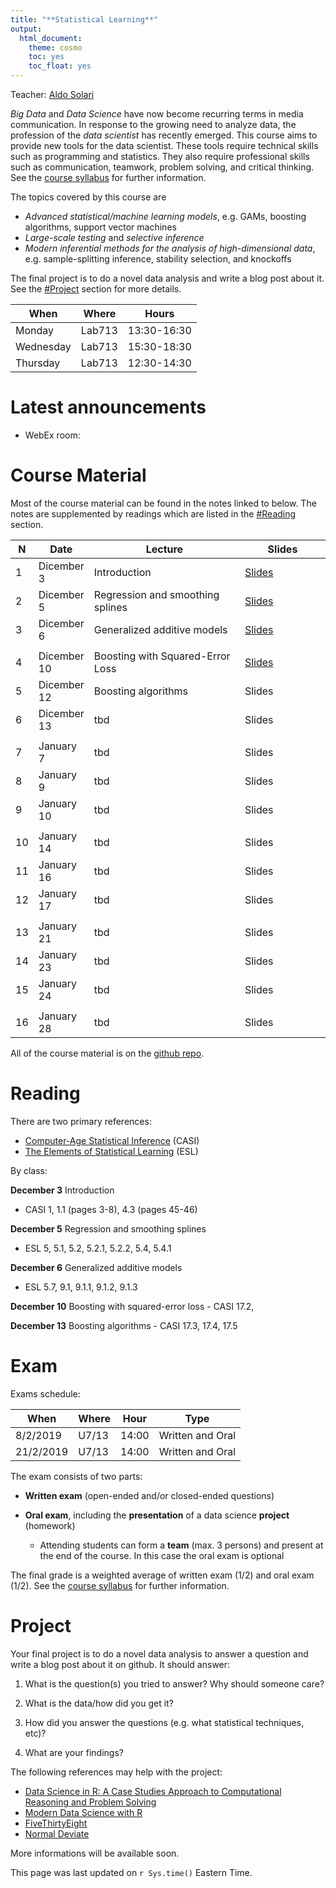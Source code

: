 ```yaml
---
title: "**Statistical Learning**"
output:
  html_document:
    theme: cosmo
    toc: yes
    toc_float: yes
---
```


Teacher: [Aldo Solari](https://aldosolari.github.io/)

*Big Data* and *Data Science* have now become recurring terms in media communication. In response to the growing need to analyze data, the profession of the *data scientist* has recently emerged. This course aims to provide new tools for the data scientist. These tools require technical skills such as programming and statistics. They also require professional skills such as communication, teamwork, problem solving, and critical thinking. See the [course syllabus](https://aldosolari.github.io/SL/syllabus/syllabus.html) for further information.

The topics covered by this course are

* *Advanced statistical/machine learning models*, e.g. GAMs, boosting algorithms, support vector machines
* *Large-scale testing* and *selective inference*
* *Modern inferential methods for the analysis of high-dimensional data*, e.g.  sample-splitting inference, stability selection, and knockoffs

The final project is to do a novel data analysis and write a blog post about it. See the [#Project](#project) section for more details.


| When | Where | Hours |
|---|---|----|
| Monday | Lab713 | 13:30-16:30 |
| Wednesday | Lab713 | 15:30-18:30|
| Thursday | Lab713 | 12:30-14:30|


# **Latest announcements**

* WebEx room: 

# **Course Material**

Most of the course material can be found in the notes linked to below. The notes are supplemented by readings which are listed in the [#Reading](#reading) section.

| N | Date |  Lecture |  Slides | 
|--|--|--------------|--------|
| 1 | Dicember 3 | Introduction | [Slides](docs/slides/1_Intro/1_Intro.html) |  
| 2 | Dicember 5 | Regression and smoothing splines | [Slides](docs/slides/2_Splines/2_Splines.html) | 
| 3 | Dicember 6 | Generalized additive models | [Slides](docs/slides/3_GAM/3_GAM.html) | 
||||
| 4 | Dicember 10 | Boosting with Squared-Error Loss | [Slides](docs/slides/4_L2boost/4_L2boost.html) | 
| 5 | Dicember 12 | Boosting algorithms | Slides | 
| 6 | Dicember 13 | tbd | Slides | 
|||||
| 7 | January 7 | tbd | Slides | 
| 8 | January 9 | tbd | Slides | 
| 9 | January 10 | tbd | Slides | 
|||||
| 10 | January 14 | tbd | Slides | 
| 11 | January 16 | tbd | Slides | 
| 12 | January 17 | tbd | Slides | 
|||||
| 13 | January 21 | tbd | Slides | 
| 14 | January 23 | tbd | Slides | 
| 15 | January 24 | tbd | Slides | 
|||||
| 16 | January 28 | tbd | Slides |  

All of the course material is on the [github repo](https://github.com/aldosolari/SL). 

# **Reading**

There are two primary references:

* [Computer-Age Statistical Inference](https://web.stanford.edu/~hastie/CASI/) (CASI)
* [The Elements of Statistical Learning](https://web.stanford.edu/~hastie/ElemStatLearn/) (ESL)

By class:

**December 3** Introduction

  - CASI 1, 1.1 (pages 3-8), 4.3 (pages 45-46)

**December 5** Regression and smoothing splines

  - ESL 5, 5.1, 5.2, 5.2.1, 5.2.2, 5.4, 5.4.1
  
**December 6** Generalized additive models

  - ESL 5.7, 9.1, 9.1.1, 9.1.2, 9.1.3

**December 10** Boosting with squared-error loss
  - CASI 17.2, 
  
**December 13** Boosting algorithms
  - CASI 17.3, 17.4, 17.5



# **Exam**

Exams schedule:

|When | Where | Hour | Type |
|---|---|---|---|
| 8/2/2019 | U7/13 | 14:00 | Written and Oral |
| 21/2/2019 | U7/13 | 14:00 | Written and Oral |

The exam consists of two parts:

- __Written exam__ (open-ended and/or closed-ended questions)

- __Oral exam__, including the __presentation__ of a data science __project__ (homework)
    - Attending students can form a __team__ (max. 3 persons) and present at the end of the course. In this case the oral exam is optional

The final grade is a weighted average of written exam (1/2) and oral exam (1/2). See the [course syllabus](https://aldosolari.github.io/SL/syllabus/syllabus.html) for further information.




# **Project**

Your final project is to do a novel data analysis to answer a question and write a blog post about it on github. It should answer:

1. What is the question(s) you tried to answer? Why should someone care?

2. What is the data/how did you get it?

3. How did you answer the questions (e.g. what statistical techniques, etc)?

4. What are your findings?

The following references may help with the project:

* [Data Science in R: A Case Studies Approach to Computational Reasoning and Problem Solving](http://rdatasciencecases.org/) 
* [Modern Data Science with R](https://mdsr-book.github.io/) 
* [FiveThirtyEight](https://fivethirtyeight.com/)
* [Normal Deviate](https://normaldeviate.wordpress.com/)

More informations will be available soon.


This page was last updated on `r Sys.time()` Eastern Time.

